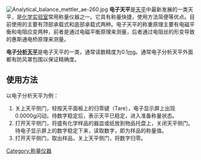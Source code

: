 [[File:Analytical_balance_mettler_ae-260.jpg|right]]
'''电子天平'''是[[天平|天平]]中最新发展的一类天平，是[[化学实验室|化学实验室]]常用称量仪器之一。它具有称量快捷，使用方法简便等优点。目前使用的主要有顶部承载式和底部承载式两种。电子天平的称重原理主要有电磁平衡和电阻应变两种，前者是通过电磁平衡原理来测量，后者通过电阻丝的形变导致的惠斯通电桥原理来测量。

'''电子[[分析天平|分析天平]]'''是电子天平的一类，通常读数精度为0.1[[毫克|mg]]。通常电子分析天平外面都有防风罩包围以保证精确度。

==使用方法==
以电子分析天平为例：
#关上天平侧门，轻按天平面板上的归零键（Tare），电子显示屏上出现0.0000g闪动。待数字稳定后，表示天平已稳定，进入准备称量状态。
#打开天平侧门，将盛有化学样品的器皿或纸放到物品托盘上，关闭天平侧门。待电子显示屏上的数字稳定下来，读取数字，即为样品的称量值。
#打开天平侧门，取出样品，关上天平侧门，将数字归零。
{{實驗室設備}}
[[Category:称量仪器|Category:称量仪器]]